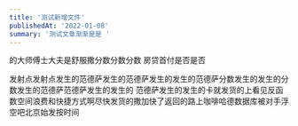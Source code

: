 ```yaml
---
title: '测试新增文件'
publishedAt: '2022-01-08'
summary: '测试文章渐渐是是 '
---
```


的大师傅士大夫是舒服撒分数分数分数
房贷首付是否是否

发射点发射点发生的范德萨发生的范德萨发生的发生的范德萨分数发生的发生的分数发生的范德萨范德萨发生的发生的
范德萨发生的发生的卡就发货的上看见反函数空间浪费和快捷方式啊尽快发货的撒加快了返回的路上咖啡哈德数据库被对手浮空吧北京始发按时间